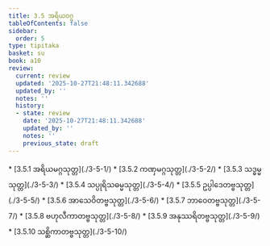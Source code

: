```yaml
---
title: 3.5 အရိယဝဂ္ဂ
tableOfContents: false
sidebar:
  order: 5
type: tipitaka
basket: su
book: a10
review:
  current: review
  updated: '2025-10-27T21:48:11.342688'
  updated_by: ''
  notes: ''
  history:
  - state: review
    date: '2025-10-27T21:48:11.342688'
    updated_by: ''
    notes: ''
    previous_state: draft
---
```



<ReviewStatus review={frontmatter.review} showDetails={true} />

<HypothesisAnnotation frontmatter={frontmatter} />

<DynamicBreadcrumb />



<TableOfContents book="a10" section="3.5">
* [3.5.1 အရိယမဂ္ဂသုတ္တ](./3-5-1/)
* [3.5.2 ကဏှမဂ္ဂသုတ္တ](./3-5-2/)
* [3.5.3 သဒ္ဓမ္မသုတ္တ](./3-5-3/)
* [3.5.4 သပ္ပုရိသဓမ္မသုတ္တ](./3-5-4/)
* [3.5.5 ဥပ္ပါဒေတဗ္ဗသုတ္တ](./3-5-5/)
* [3.5.6 အာသေဝိတဗ္ဗသုတ္တ](./3-5-6/)
* [3.5.7 ဘာဝေတဗ္ဗသုတ္တ](./3-5-7/)
* [3.5.8 ဗဟုလီကာတဗ္ဗသုတ္တ](./3-5-8/)
* [3.5.9 အနုဿရိတဗ္ဗသုတ္တ](./3-5-9/)
* [3.5.10 သစ္ဆိကာတဗ္ဗသုတ္တ](./3-5-10/)
</TableOfContents>